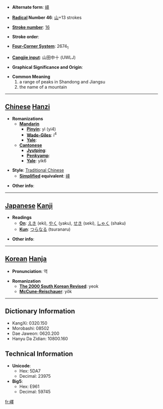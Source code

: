 * '''Alternate form''': [[峄]]

* '''[[Wiktionary:Chinese radical index| Radical]] Number 46''': [[Wiktionary:Chinese radical index 山|山]]+13 strokes

* '''[[Wiktionary:Chinese total strokes index|Stroke number]]''': [[Wiktionary:Chinese total strokes index 16|16]]

* '''Stroke order''': 

* '''[[Wiktionary:Chinese four corner index|Four-Corner System]]''': 2674<sub>1</sub>

* '''[[Wiktionary:Chinese Cangjie index|Cangjie input]]''': 山田中十 (UWLJ)

* '''Graphical Significance and Origin''': 

* '''Common Meaning'''
*#a range of peaks in Shandong and Jiangsu
*# the name of a mountain


----

== [[Chinese]] [[Hanzi]] ==

* '''Romanizations'''
** '''[[Mandarin]]'''
*** '''[[Pinyin]]''': yì (yi4)
*** '''[[Wade-Giles]]''': i<sup>4</sup>
*** '''[[Yale]]''': 
** '''[[Cantonese]]'''
*** '''[[Jyutping]]''':
*** '''[[Penkyamp]]''': 
*** '''[[Yale]]''': yik6

* '''Style''': [[Traditional Chinese]] 
** '''[[Simplified Chinese|Simplified]] equivalent''': [[峄]]

* '''Other info''': 

----

== [[Japanese]] [[Kanji]] ==

* '''Readings'''
** '''[[On]]''': [[えき]] (eki), [[やく]] (yaku), [[せき]] (seki), [[しゃく]] (shaku)
** '''[[Kun]]''': [[つらなる]] (tsuranaru)

* '''Other info''':  

----

== [[Korean]] [[Hanja]] ==

* '''Pronunciation''': 역

* '''Romanization'''
** '''[[The 2000 South Korean Revised Romanization|The 2000 South Korean Revised]]''': yeok
** '''[[McCune-Reischauer]]''': yŏk

----

== Dictionary Information ==

* KangXi: 0320.150
* Morobashi: 08502
* Dae Jaweon: 0620.200
* Hanyu Da Zidian: 10800.160

== Technical Information ==

* '''Unicode''':
** Hex: 5DA7
** Decimal: 23975
* '''Big5''':
** Hex: E961
** Decimal: 59745

[[fr:嶧]]